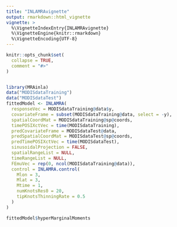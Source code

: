 ```yaml
---
title: "INLAMRAvignette"
output: rmarkdown::html_vignette
vignette: >
  %\VignetteIndexEntry{INLAMRAvignette}
  %\VignetteEngine{knitr::rmarkdown}
  %\VignetteEncoding{UTF-8}
---
```


```r
knitr::opts_chunk$set(
  collapse = TRUE,
  comment = "#>"
)
```

```r
```

```r
library(MRAinla)
data("MODISdataTraining")
data("MODISdataTest")
fittedModel <- INLAMRA(
  responseVec = MODISdataTraining@data$y,
  covariateFrame = subset(MODISdataTraining@data, select = -y),
  spatialCoordMat = MODISdataTraining@sp@coords,
  timePOSIXctVec = time(MODISdataTraining),
  predCovariateFrame = MODISdataTest@data,
  predSpatialCoordMat = MODISdataTest@sp@coords,
  predTimePOSIXctVec = time(MODISdataTest),
  sinusoidalProjection = FALSE,
  spatialRangeList = NULL, 
  timeRangeList = NULL, 
  FEmuVec = rep(0, ncol(MODISdataTraining@data)),
  control = INLAMRA.control(
    Mlon = 3,
    Mlat = 3,
    Mtime = 1,
    numKnotsRes0 = 20,
    tipKnotsThinningRate = 0.5
  )
)

fittedModel$hyperMarginalMoments
```
